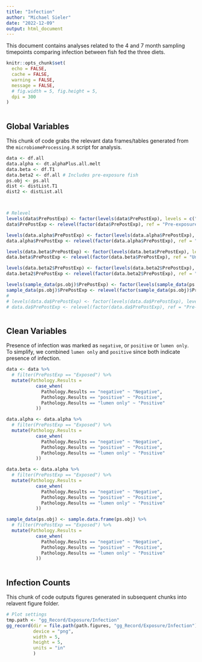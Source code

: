 ```yaml
---
title: "Infection"
author: "Michael Sieler"
date: "2022-12-09"
output: html_document
---
```


This document contains analyses related to the 4 and 7 month sampling timepoints comparing infection between fish fed the three diets. 


```r

knitr::opts_chunk$set(
  echo = FALSE,
  cache = FALSE,
  warning = FALSE,
  message = FALSE, 
  # fig.width = 5, fig.height = 5,
  dpi = 300
)



```

## Global Variables

This chunk of code grabs the relevant data frames/tables generated from the `microbiomeProcessing.R` script for analysis.

```r

data <- df.all
data.alpha <- dt.alphaPlus.all.melt
data.beta <- df.T1
data.beta2 <- df.all # Includes pre-exposure fish
ps.obj <- ps.all
dist <- distList.T1
dist2 <- distList.all



# Relevel
levels(data$PrePostExp) <- factor(levels(data$PrePostExp), levels = c("Pre-exposure", "Unexposed", "Exposed"))
data$PrePostExp <- relevel(factor(data$PrePostExp), ref = "Pre-exposure")

levels(data.alpha$PrePostExp) <- factor(levels(data.alpha$PrePostExp), levels = c("Pre-exposure", "Unexposed", "Exposed"))
data.alpha$PrePostExp <- relevel(factor(data.alpha$PrePostExp), ref = "Pre-exposure")

levels(data.beta$PrePostExp) <- factor(levels(data.beta$PrePostExp), levels = c("Exposed", "Unexposed"))
data.beta$PrePostExp <- relevel(factor(data.beta$PrePostExp), ref = "Unexposed")

levels(data.beta2$PrePostExp) <- factor(levels(data.beta2$PrePostExp), levels = c("Pre-exposure", "Unexposed", "Exposed"))
data.beta2$PrePostExp <- relevel(factor(data.beta2$PrePostExp), ref = "Pre-exposure")

levels(sample_data(ps.obj)$PrePostExp) <- factor(levels(sample_data(ps.obj)$PrePostExp),levels = c("Pre-exposure", "Unexposed", "Exposed"))
sample_data(ps.obj)$PrePostExp <- relevel(factor(sample_data(ps.obj)$PrePostExp), ref = "Pre-exposure")
# 
# levels(data.da$PrePostExp) <- factor(levels(data.da$PrePostExp), levels = c("Pre-exposure", "Unexposed", "Exposed"))
# data.da$PrePostExp <- relevel(factor(data.da$PrePostExp), ref = "Pre-exposure")



```

## Clean Variables

Presence of infection was marked as `negative`, or `positive` or `lumen only`. To simplify, we combined `lumen only` and `positive` since both indicate presence of infection.

```r
data <- data %>%
  # filter(PrePostExp == "Exposed") %>%
  mutate(Pathology.Results = 
           case_when(
             Pathology.Results == "negative" ~ "Negative",
             Pathology.Results == "positive" ~ "Positive",
             Pathology.Results == "lumen only" ~ "Positive"
           ))

data.alpha <- data.alpha %>%
  # filter(PrePostExp == "Exposed") %>%
  mutate(Pathology.Results = 
           case_when(
             Pathology.Results == "negative" ~ "Negative",
             Pathology.Results == "positive" ~ "Positive",
             Pathology.Results == "lumen only" ~ "Positive"
           ))

data.beta <- data.alpha %>%
  # filter(PrePostExp == "Exposed") %>%
  mutate(Pathology.Results = 
           case_when(
             Pathology.Results == "negative" ~ "Negative",
             Pathology.Results == "positive" ~ "Positive",
             Pathology.Results == "lumen only" ~ "Positive"
           ))

sample_data(ps.obj) <- sample.data.frame(ps.obj) %>%
  # filter(PrePostExp == "Exposed") %>%
  mutate(Pathology.Results = 
           case_when(
             Pathology.Results == "negative" ~ "Negative",
             Pathology.Results == "positive" ~ "Positive",
             Pathology.Results == "lumen only" ~ "Positive"
           ))



```

## Infection Counts

This chunk of code outputs figures generated in subsequent chunks into relavent figure folder.

```r

# Plot settings
tmp.path <- "gg_Record/Exposure/Infection"
gg_record(dir = file.path(path.figures, "gg_Record/Exposure/Infection"),
          device = "png",
          width = 5,
          height = 5,
          units = "in"
          )

```


